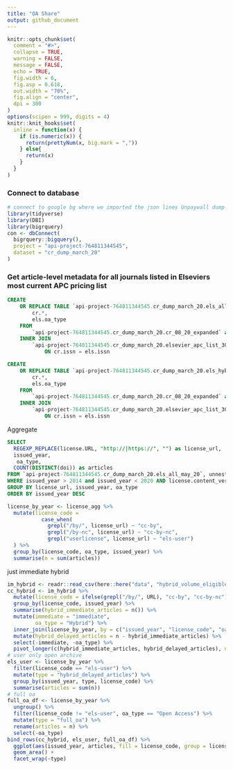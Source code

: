 ```yaml
---
title: "OA Share"
output: github_document
---
```


```r
knitr::opts_chunk$set(
  comment = "#>",
  collapse = TRUE,
  warning = FALSE,
  message = FALSE,
  echo = TRUE,
  fig.width = 6,
  fig.asp = 0.618,
  out.width = "70%",
  fig.align = "center",
  dpi = 300
)
options(scipen = 999, digits = 4)
knitr::knit_hooks$set(
  inline = function(x) {
    if (is.numeric(x)) {
      return(prettyNum(x, big.mark = ","))
    } else{
      return(x)
    }
  }
)
```

### Connect to database

```r
# connect to google bg where we imported the json lines Unpaywall dump
library(tidyverse)
library(DBI)
library(bigrquery)
con <- dbConnect(
  bigrquery::bigquery(),
  project = "api-project-764811344545",
  dataset = "cr_dump_march_20"
)
```

### Get article-level metadata for all journals listed in Elseviers most current APC pricing list

```sql
CREATE 
    OR REPLACE TABLE `api-project-764811344545.cr_dump_march_20.els_all_may_20` AS SELECT
        cr.*,
        els.oa_type 
    FROM
        `api-project-764811344545.cr_dump_march_20.cr_08_20_expanded` as cr 
    INNER JOIN
        `api-project-764811344545.cr_dump_march_20.elsevier_apc_list_30_May_20` as els 
            ON cr.issn = els.issn 
```


```sql
CREATE 
    OR REPLACE TABLE `api-project-764811344545.cr_dump_march_20.els_hybrid_tagged` AS SELECT
        cr.*,
        els.oa_type 
    FROM
        `api-project-764811344545.cr_dump_march_20.cr_08_20_expanded` as cr 
    INNER JOIN
        `api-project-764811344545.cr_dump_march_20.elsevier_apc_list_30_May_20` as els 
            ON cr.issn = els.issn 
```

Aggregate 

```sql
SELECT 
  REGEXP_REPLACE(license.URL, "http://|https://", "") as license_url,
  issued_year,
   oa_type,
  COUNT(DISTINCT(doi)) as articles
FROM `api-project-764811344545.cr_dump_march_20.els_all_may_20`, unnest(license) as license
WHERE issued_year > 2014 and issued_year < 2020 AND license.content_version = 'vor'
GROUP BY license_url, issued_year, oa_type
ORDER BY issued_year DESC
```

```r
license_by_year <- license_agg %>%
  mutate(license_code =
           case_when(
             grepl("/by/", license_url) ~ "cc-by",
             grepl("/by-nc", license_url) ~ "cc-by-nc",
             grepl("userlicense", license_url) ~ "els-user")
  ) %>%
  group_by(license_code, oa_type, issued_year) %>%
  summarise(n = sum(articles))
```
just immediate hybrid

```r
im_hybrid <- readr::read_csv(here::here("data", "hybrid_volume_eligible.csv"))
cc_hybrid <- im_hybrid %>%
  mutate(license_code = ifelse(grepl("/by/", URL), "cc-by", "cc-by-nc")) %>%
  group_by(license_code, issued_year) %>%
  summarise(hybrid_immediate_articles = n()) %>%
  mutate(immediate = "immediate",
         oa_type = "Hybrid") %>%
  inner_join(license_by_year, by = c("issued_year", "license_code", "oa_type")) %>%
  mutate(hybrid_delayed_articles = n - hybrid_immediate_articles) %>%
  select(-immediate, -oa_type) %>%
  pivot_longer(c(hybrid_immediate_articles, hybrid_delayed_articles), names_to = "type", values_to = "articles")
# user only open archive
els_user <- license_by_year %>%
  filter(license_code == "els-user") %>%
  mutate(type = "hybrid_delayed_articles") %>%
  group_by(issued_year, type, license_code) %>%
  summarise(articles = sum(n))
# full oa 
full_oa_df <- license_by_year %>%
  ungroup() %>%
  filter(license_code != "els-user", oa_type == "Open Access") %>%
  mutate(type = "full_oa") %>%
  rename(articles = n) %>%
  select(-oa_type)
bind_rows(cc_hybrid, els_user, full_oa_df) %>%
  ggplot(aes(issued_year, articles, fill = license_code, group = license_code)) +
  geom_area() +
  facet_wrap(~type)
```
